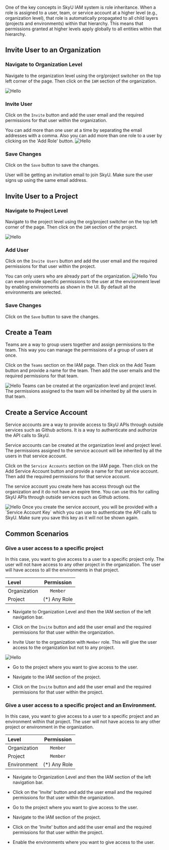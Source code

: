 
One of the key concepts in SkyU IAM system is role inheritance. When a role is assigned to a user, team, or service account at a higher level (e.g., organization level), that role is automatically propagated to all child layers (projects and environments) within that hierarchy. This means that permissions granted at higher levels apply globally to all entities within that hierarchy.

## Invite User to an Organization

<Steps>

### Navigate to Organization Level

Navigate to the organization level using the org/project switcher on the top left corner of the page. Then click on the `IAM` section of the organization.


<Image src="/assets/images/iam/navigate-to-org.png" alt="Hello" width={500} height={500} caption="Organization Switcher" />




    
  


### Invite User

Click on the `Invite` button and add the user email and the required permissions for that user within the organization.
    
<Callout type="info" >
    You can add more than one user at a time by separating the email addresses with a comma.
    Also you can add more than one role to a user by clicking on the 'Add Role' button.
</Callout>

<Image src="/assets/images/iam/org-member.png" alt="Hello" width={500} height={500} caption="Organization Roles" />
 
   



### Save Changes

Click on the `Save` button to save the changes.

<Callout type="info" >
    User will be getting an invitation email to join SkyU. Make sure the user signs up using the same email address.
</Callout>

</Steps>

## Invite User to a Project

<Steps>

### Navigate to Project Level

Navigate to the project level using the org/project switcher on the top left corner of the page. Then click on the `IAM` section of the project.


<Image src="/assets/images/iam/navigate-to-project.png" alt="Hello" width={500} height={500} caption="Project Selector" />
 

   

### Add User

Click on the `Invite Users` button and add the user email and the required permissions for that user within the project.

 <Callout type="info" >
        You can only users who are already part of the organization.
</Callout>

<Image src="/assets/images/iam/project-permissions.png" alt="Hello" width={1000} height={500} caption="Project Permissions" />
 
 <Callout type="info" >
    You can even provide specific permissions to the user at the environment level by enabling environments as shown in the UI. By default all the environments are selected.
</Callout>
    
### Save Changes

Click on the `Save` button to save the changes.


</Steps>

##  Create a Team 
<Callout type="info" >
Teams are a way to group users together and assign permissions to the team. This way you can manage the permissions of a group of users at once.
</Callout>

Click on the `Teams` section on the IAM page. Then click on the Add Team button and provide a name for the team. Then add the user emails and the required permissions for that team.




<Image src="/assets/images/iam/teams.png" alt="Hello" width={500} height={500} caption="Create a Team" />
 
<Callout type="info" >
 Teams can be created at the organization level and project level. The permissions assigned to the team will be inherited by all the users in that team.
 </Callout>

##  Create a Service Account

Service accounts are a way to provide access to SkyU APIs through outside services such as Github actions. It is a way to authenticate and authorize the API calls to SkyU.

<Callout type="info" >
    Service accounts can be created at the organization level and project level. The permissions assigned to the service account will be inherited by all the users in that service account.
 </Callout>

Click on the `Service Accounts` section on the IAM page. Then click on the Add Service Account button and provide a name for that service account. Then add the required permissions for that service account.

The service account you create here has access through out the organization and it do not have an expire time. You can use this for calling SkyU APIs through outside services such as Github actions.

<Image src="/assets/images/iam/service-account.png" alt="Hello" width={500} height={500} caption="Create a Service Account" />

<Callout type="info" >
Once you create the service account, you will be provided with a `Service Account Key` which you can use to authenticate the API calls to SkyU. Make sure you save this key as it will not be shown again.
 </Callout>
 


## Common Scenarios


### Give a user access to a specific project

In this case, you want to give access to a user to a specific project only. The user will not have access to any other project in the organization. The user will have access to all the environments in that project.


| Level        |  Permission  |
| :----------- | :----------: |
| Organization |   `Member`   |
| Project      | (*) Any Role |

 


- Navigate to Organization Level and then the IAM section of the left navigation bar.


- Click on the `Invite` button and add the user email and the required permissions for that user within the organization.
- Invite User to the organization with `Member` role. This will give the user access to the organization but not to any project.


<Image src="/assets/images/iam/org-member.png" alt="Hello" width={500} height={500} caption="Organization Member Permission" />



- Go to the project where you want to give access to the user.

- Navigate to the IAM section of the project.
- Click on the `Invite` button and add the user email and the required permissions for that user within the project.


### Give a user access to a specific project and an Environment.

In this case, you want to give access to a user to a specific project and an environment within that project. The user will not have access to any other project or environment in the organization.

| Level        |  Permission  |
| :----------- | :----------: |
| Organization |   `Member`   |
| Project      |   `Member`   |
| Environment  | (*) Any Role |


- Navigate to Organization Level and then the IAM section of the left navigation bar.


- Click on the 'Invite' button and add the user email and the required permissions for that user within the organization.

- Go to the project where you want to give access to the user.


- Navigate to the IAM section of the project.
- Click on the 'Invite' button and add the user email and the required permissions for that user within the project.
- Enable the environments where you want to give access to the user.